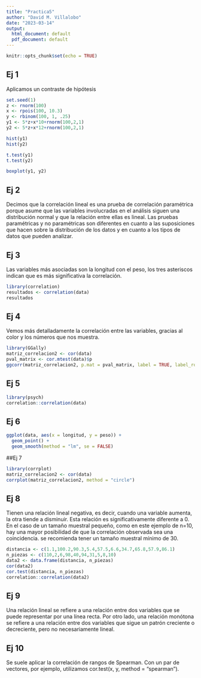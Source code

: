 ```yaml
---
title: "Practica5"
author: "David M. Villalobo"
date: "2023-03-14"
output:
  html_document: default
  pdf_document: default
---
```


```r
knitr::opts_chunk$set(echo = TRUE)
```

## Ej 1

Aplicamos un contraste de hipótesis

```r
set.seed(1)
z <- rnorm(100)
x <- rpois(100, 10.3)
y <- rbinom(100, 1, .25)
y1 <- 5*z+x*10+rnorm(100,2,1)
y2 <- 5*z+x*12+rnorm(100,2,1)

hist(y1)
hist(y2)

t.test(y1)
t.test(y2)

boxplot(y1, y2)
```

## Ej 2 
Decimos que la correlación lineal es una prueba de correlación paramétrica porque asume que las variables involucradas en el análisis siguen una distribución normal y que la relación entre ellas es lineal. Las pruebas paramétricas y no paramétricas son diferentes en cuanto a las suposiciones que hacen sobre la distribución de los datos y en cuanto a los tipos de datos que pueden analizar.


## Ej 3
Las variables más asociadas son la longitud con el peso, los tres asteriscos indican que es más significativa la correlación.

```r
library(correlation)
resultados <- correlation(data)
resultados
```
## Ej 4
Vemos más detalladamente la correlación entre las variables, gracias al color y los números que nos muestra.

```r
library(GGally)
matriz_correlacion2 <- cor(data)
pval_matrix <- cor.mtest(data)$p
ggcorr(matriz_correlacion2, p.mat = pval_matrix, label = TRUE, label_round = 2)
```

## Ej 5

```r
library(psych)
correlation::correlation(data)
```
## Ej 6

```r
ggplot(data, aes(x = longitud, y = peso)) + 
  geom_point() +
  geom_smooth(method = "lm", se = FALSE)
```
##Ej 7

```r
library(corrplot)
matriz_correlacion2 <- cor(data)
corrplot(matriz_correlacion2, method = "circle")
```
## Ej 8
Tienen una relación lineal negativa, es decir, cuando una variable aumenta, la otra tiende a disminuir.
Esta relación es significativamente diferente a 0.
En el caso de un tamaño muestral pequeño, como en este ejemplo de n=10, hay una mayor posibilidad de que la correlación observada sea una coincidencia. se recomienda tener un tamaño muestral mínimo de 30.

```r
distancia <- c(1.1,100.2,90.3,5.4,57.5,6.6,34.7,65.8,57.9,86.1)
n_piezas <- c(110,2,6,98,40,94,31,5,8,10)
data2 <- data.frame(distancia, n_piezas)
cor(data2)
cor.test(distancia, n_piezas)
correlation::correlation(data2)
```
## Ej 9
Una relación lineal se refiere a una relación entre dos variables que se puede representar por una línea recta. Por otro lado, una relación monótona se refiere a una relación entre dos variables que sigue un patrón creciente o decreciente, pero no necesariamente lineal.


## Ej 10
Se suele aplicar la correlación de rangos de Spearman. Con un par de vectores, por ejemplo, utilizamos cor.test(x, y, method = "spearman").


